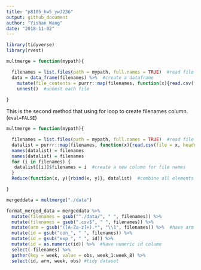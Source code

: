 ```yaml
---
title: "p8105_hw5_yw3236"
output: github_document
author: "Yishan Wang"
date: "2018-11-02"
---
```


```r
library(tidyverse)
library(rvest)
```

```r
multmerge = function(mypath){

  filenames = list.files(path = mypath, full.names = TRUE)  #read file names as a list
  data = data_frame(filenames) %>%  #create a dataframe
    mutate(file_contents = purrr::map(filenames, function(x){read.csv(file = x, header = T)})) %>%  #read each file
    unnest()  #unnest each file
  
}
```

This is the second method that using for loop to create filenames column. (`eval=FALSE`)
```r
multmerge = function(mypath){

  filenames = list.files(path = mypath, full.names = TRUE)  #read file names as a list
  datalist = purrr::map(filenames, function(x){read.csv(file = x, header = T)})  #read each csv file and store as a list
  names(datalist) = filenames
  names(datalist) = filenames
  for (i in filenames) {
   datalist[[i]]$filenames = i  #create a new column for file names
  }
  Reduce(function(x, y){rbind(x, y)}, datalist)  #combine all elements of the list

}
```

```r
mergeddata = multmerge("./data")
```

```r
format_merged_data = mergeddata %>%
  mutate(filenames = gsub("^./data/", " ", filenames)) %>%
  mutate(filenames = gsub(".csv$", " ", filenames)) %>%
  mutate(arm = gsub("([A-Za-z]+).*", "\\1", filenames)) %>%  #have arm column
  mutate(id = gsub("con_", " ", filenames)) %>%
  mutate(id = gsub("exp_", " ", id)) %>%
  mutate(id = as.numeric(id)) %>%  #have numeric id column
  select(-filenames) %>%
  gather(key = week, value = obs, week_1:week_8) %>%
  select(id, arm, week, obs) #tidy dataset
```

